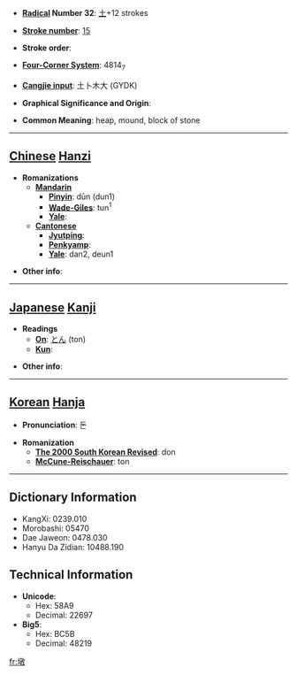 * '''[[Wiktionary:Chinese radical index| Radical]] Number 32''': [[Wiktionary:Chinese radical index 土|土]]+12 strokes

* '''[[Wiktionary:Chinese total strokes index|Stroke number]]''': [[Wiktionary:Chinese total strokes index 15|15]]

* '''Stroke order''': 

* '''[[Wiktionary:Chinese four corner index|Four-Corner System]]''': 4814<sub>7</sub>

* '''[[Wiktionary:Chinese Cangjie index|Cangjie input]]''': 土卜木大 (GYDK)

* '''Graphical Significance and Origin''': 

* '''Common Meaning''': heap, mound, block of stone

----

== [[Chinese]] [[Hanzi]] ==

* '''Romanizations'''
** '''[[Mandarin]]'''
*** '''[[Pinyin]]''': dūn (dun1)
*** '''[[Wade-Giles]]''': tun<sup>1</sup>
*** '''[[Yale]]''': 
** '''[[Cantonese]]'''
*** '''[[Jyutping]]''':
*** '''[[Penkyamp]]''': 
*** '''[[Yale]]''': dan2, deun1

* '''Other info''': 

----

== [[Japanese]] [[Kanji]] ==

* '''Readings'''
** '''[[On]]''': [[とん]] (ton)
** '''[[Kun]]''': 

* '''Other info''':  

----

== [[Korean]] [[Hanja]] ==

* '''Pronunciation''': 돈

* '''Romanization'''
** '''[[The 2000 South Korean Revised Romanization|The 2000 South Korean Revised]]''': don
** '''[[McCune-Reischauer]]''': ton

----

== Dictionary Information ==

* KangXi: 0239.010
* Morobashi: 05470
* Dae Jaweon: 0478.030
* Hanyu Da Zidian: 10488.190

== Technical Information ==

* '''Unicode''':
** Hex: 58A9
** Decimal: 22697
* '''Big5''':
** Hex: BC5B
** Decimal: 48219

[[fr:墩]]